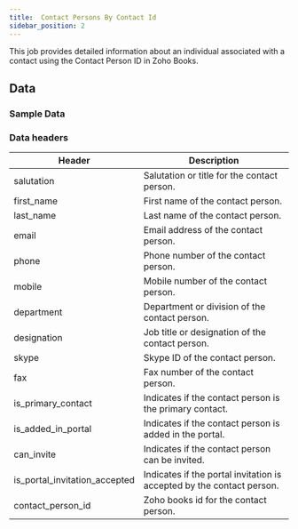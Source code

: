 ```yaml
---
title:  Contact Persons By Contact Id
sidebar_position: 2
---
```


 This job provides detailed information about an individual associated with a contact using the Contact Person ID in Zoho Books. 


<AddJob
  template="gsheet_zoho_books_db_get_contact_persons_by_contact_id"
/>


## Data

### Sample Data

<Gsheet
  src="https://docs.google.com/spreadsheets/d/1-gX-uq5YrTW-6gQJYM-mNXitEOfJLTiQCvPtV8CR1Yc/edit#gid=1679793084"
/>


### Data headers

| Header                           | Description                                          |
|----------------------------------|------------------------------------------------------|
| salutation                       | Salutation or title for the contact person.         |
| first_name                       | First name of the contact person.                    |
| last_name                        | Last name of the contact person.                     |
| email                            | Email address of the contact person.                 |
| phone                            | Phone number of the contact person.                  |
| mobile                           | Mobile number of the contact person.                 |
| department                       | Department or division of the contact person.        |
| designation                      | Job title or designation of the contact person.      |
| skype                            | Skype ID of the contact person.                      |
| fax                              | Fax number of the contact person.                    |
| is_primary_contact               | Indicates if the contact person is the primary contact. |
| is_added_in_portal               | Indicates if the contact person is added in the portal. |
| can_invite                       | Indicates if the contact person can be invited.     |
| is_portal_invitation_accepted    | Indicates if the portal invitation is accepted by the contact person. |
| contact_person_id                | Zoho books id for the contact person.            |




<!---
## Others

### Similar jobs

Similar sort of data can be achieved by using get accounting transaction job and filtering it by invoice type. 

### Reports that use this job

Here are some of the report templates that use this job: 
-->